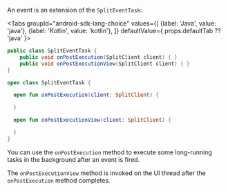 
An event is an extension of the `SplitEventTask`:

<Tabs
  groupId="android-sdk-lang-choice"
  values={[
    {label: 'Java', value: 'java'},
    {label: 'Kotlin', value: 'kotlin'},
  ]} defaultValue={ props.defaultTab ?? 'java' }>
  <TabItem value="java">

```java
public class SplitEventTask {
    public void onPostExecution(SplitClient client) { }
    public void onPostExecutionView(SplitClient client) { }
}
```

  </TabItem>
  <TabItem value="kotlin">

```kotlin
open class SplitEventTask {

  open fun onPostExecution(client: SplitClient) {

  }

  open fun onPostExecutionView(client: SplitClient) {

  }
}
```

  </TabItem>
</Tabs>

You can use the `onPostExecution` method to execute some long-running tasks in the background after an event is fired.

The `onPostExecutionView` method is invoked on the UI thread after the `onPostExecution` method completes.